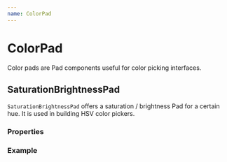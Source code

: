 ```yaml
---
name: ColorPad
---
```



# ColorPad

Color pads are Pad components useful for color picking interfaces.

## SaturationBrightnessPad

`SaturationBrightnessPad` offers a saturation / brightness Pad for a certain hue. It is used in building HSV color pickers. 

### Properties

<PropsTable of={SaturationBrightnessPad}/>

### Example

<Playground>
	<div style={{width: '200px', height: '200px'}}>
		<SaturationBrightnessPad hue={60} saturation={80} brightness={50}/>
	</div>
</Playground>

